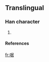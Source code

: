 ==Translingual==
===Han character===
{{Han char|rn=30|rad=口|as=08|sn=11|four=|canj=口尸十口 (RSJR)}}
# {{defn|Han|sort=口08}}
====References====
{{Han ref|kx=0196.261|hdz=10647.051|uh=5579|ud=21881}}

[[fr:啹]]